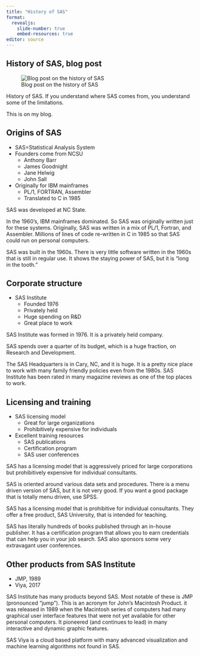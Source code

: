 ```yaml
---
title: "History of SAS"
format: 
  revealjs:
    slide-number: true
    embed-resources: true
editor: source
---
```


## History of SAS, blog post

![Blog post on the history of SAS](../images/m01-history-of-sas.png)

::: notes

History of SAS. If you understand where SAS comes from, you understand some of the limitations.

This is on my blog.

:::

## Origins of SAS

+ SAS=Statistical Analysis System
+ Founders come from NCSU
  + Anthony Barr
  + James Goodnight
  + Jane Helwig
  + John Sall
+ Originally for IBM mainframes
  + PL/1, FORTRAN, Assembler
  + Translated to C in 1985

::: notes

SAS was developed at NC State. 

In the 1960's, IBM mainframes dominated. So SAS was originally written just for these systems. Originally, SAS was written in a mix of PL/1, Fortran, and Assembler. Millions of lines of code re-written in C in 1985 so that SAS could run on personal computers.

SAS was built in the 1960s. There is very little software written in the 1960s that is still in regular use. It shows the staying power of SAS, but it is "long in the tooth."

:::

## Corporate structure

+ SAS Institute
  + Founded 1976
  + Privately held
  + Huge spending on R&D
  + Great place to work

::: notes

SAS Institute was formed in 1976. It is a privately held company.

SAS spends over a quarter of its budget, which is a huge fraction, on Research and Development.

The SAS Headquarters is in Cary, NC, and it is huge. It is a pretty nice place to work with many family friendly policies even from the 1980s. SAS Institute has been rated in many magazine reviews as one of the top places to work.

:::

## Licensing and training

+ SAS licensing model
  + Great for large organizations
  + Prohibitively expensive for individuals
+ Excellent training resources
  + SAS publications
  + Certification program
  + SAS user conferences

::: notes

SAS has a licensing model that is aggressively priced for large corporations but prohibitively expensive for individual consultants.

SAS is oriented around various data sets and procedures. There is a menu driven version of SAS, but it is not very good. If you want a good package that is totally menu driven, use SPSS.

SAS has a licensing model that is prohibitive for individual consultants. They offer a free product, SAS University, that is intended for teaching.

SAS has literally hundreds of books published through an in-house publisher. It has a certification program that allows you to earn credentials that can help you in your job search. SAS also sponsors some very extravagant user conferences.

:::

## Other products from SAS Institute

+ JMP, 1989
+ Viya, 2017

::: notes

SAS Institute has many products beyond SAS. Most notable of these is JMP (pronounced "jump"). This is an acronym for John's Macintosh Product. it was released in 1989 when the Macintosh series of computers had many graphical user interface features that were not yet available for other personal computers. It pioneered (and continues to lead) in many interactive and dynamic graphic features.

SAS Viya is a cloud based platform with many advanced visualization and machine learning algorithms not found in SAS.

:::

